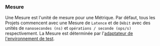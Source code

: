 ### Mesure
Une Mesure est l'unité de mesure pour une Métrique. Par défaut, tous les Projets commencent avec une Mesure de `Latence` et de `Débit` avec des unités de `nanosecondes (ns)` et `opérations / seconde (ops/s)` respectivement. La Mesure est déterminée par l'[adaptateur de l'environnement de test](/fr/docs/explanation/adapters/).